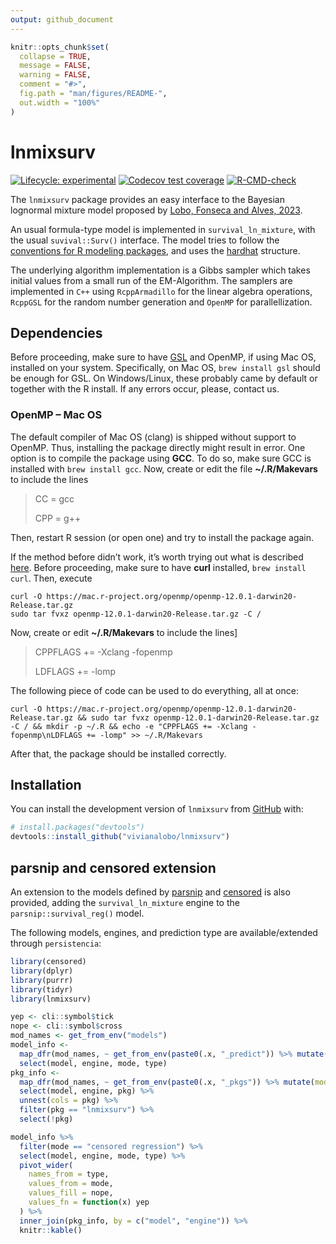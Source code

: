 ```yaml
---
output: github_document
---
```


<!-- README.md is generated from README.Rmd. Please edit that file -->

```r
knitr::opts_chunk$set(
  collapse = TRUE,
  message = FALSE,
  warning = FALSE,
  comment = "#>",
  fig.path = "man/figures/README-",
  out.width = "100%"
)
```

# lnmixsurv

<!-- badges: start -->
[![Lifecycle: experimental](https://img.shields.io/badge/lifecycle-experimental-orange.svg)](https://lifecycle.r-lib.org/articles/stages.html#experimental)
[![Codecov test coverage](https://codecov.io/gh/vitorcapdeville/persistencia/branch/master/graph/badge.svg)](https://app.codecov.io/gh/vitorcapdeville/persistencia?branch=master)
[![R-CMD-check](https://github.com/vivianalobo/lnmixsurv/actions/workflows/R-CMD-check.yaml/badge.svg)](https://github.com/vivianalobo/lnmixsurv/actions/workflows/R-CMD-check.yaml)
<!-- badges: end -->

The `lnmixsurv` package provides an easy interface to the Bayesian lognormal mixture model proposed by [Lobo, Fonseca and Alves, 2023](https://www.cambridge.org/core/journals/annals-of-actuarial-science/article/abs/lapse-risk-modeling-in-insurance-a-bayesian-mixture-approach/EDA511D313959D9A4040C51289A29B4A). 

An usual formula-type model is implemented in `survival_ln_mixture`, with the usual `suvival::Surv()` interface.
The model tries to follow the [conventions for R modeling packages](https://tidymodels.github.io/model-implementation-principles/),
and uses the [hardhat](https://hardhat.tidymodels.org/) structure.

The underlying algorithm implementation is a Gibbs sampler which takes initial values from a small run of the EM-Algorithm. The samplers are implemented in `C++` using `RcppArmadillo` for the linear algebra operations, `RcppGSL` for the random number generation and `OpenMP` for parallellization.

## Dependencies
Before proceeding, make sure to have [GSL](https://www.gnu.org/software/gsl/) and OpenMP, if using Mac OS, installed on your system. Specifically, on Mac OS, `brew install gsl` should be enough for GSL. On Windows/Linux, these probably came by default or together with the R install. If any errors occur, please, contact us.

### OpenMP -- Mac OS
The default compiler of Mac OS (clang) is shipped without support to OpenMP. Thus, installing the package directly might result in error. One option is to compile the package using **GCC**. To do so, make sure GCC is installed with `brew install gcc`. Now, create or edit the file **~/.R/Makevars** to include the lines

> CC = gcc
> 
> CPP = g++

Then, restart R session (or open one) and try to install the package again.

If the method before didn't work, it's worth trying out what is described [here](https://mac.r-project.org/openmp/). Before proceeding, make sure to have **curl** installed, `brew install curl`. Then, execute

    curl -O https://mac.r-project.org/openmp/openmp-12.0.1-darwin20-Release.tar.gz
    sudo tar fvxz openmp-12.0.1-darwin20-Release.tar.gz -C /

Now, create or edit **~/.R/Makevars** to include the lines]

> CPPFLAGS += -Xclang -fopenmp
> 
> LDFLAGS += -lomp

The following piece of code can be used to do everything, all at once:

    curl -O https://mac.r-project.org/openmp/openmp-12.0.1-darwin20-Release.tar.gz && sudo tar fvxz openmp-12.0.1-darwin20-Release.tar.gz -C / && mkdir -p ~/.R && echo -e "CPPFLAGS += -Xclang -fopenmp\nLDFLAGS += -lomp" >> ~/.R/Makevars

After that, the package should be installed correctly. 

## Installation
You can install the development version of `lnmixsurv` from [GitHub](https://github.com/) with:

``` r
# install.packages("devtools")
devtools::install_github("vivianalobo/lnmixsurv")
```

## parsnip and censored extension

An extension to the models defined by [parsnip](https://parsnip.tidymodels.org/index.html) and [censored](https://censored.tidymodels.org/articles/examples.html)
is also provided, adding the `survival_ln_mixture` engine to the `parsnip::survival_reg()` model.

The following models, engines, and prediction type are available/extended through `persistencia`:

```r
library(censored)
library(dplyr)
library(purrr)
library(tidyr)
library(lnmixsurv)

yep <- cli::symbol$tick
nope <- cli::symbol$cross
mod_names <- get_from_env("models")
model_info <-
  map_dfr(mod_names, ~ get_from_env(paste0(.x, "_predict")) %>% mutate(model = .x)) %>%
  select(model, engine, mode, type)
pkg_info <-
  map_dfr(mod_names, ~ get_from_env(paste0(.x, "_pkgs")) %>% mutate(model = .x)) %>%
  select(model, engine, pkg) %>%
  unnest(cols = pkg) %>%
  filter(pkg == "lnmixsurv") %>%
  select(!pkg)

model_info %>%
  filter(mode == "censored regression") %>%
  select(model, engine, mode, type) %>%
  pivot_wider(
    names_from = type,
    values_from = mode,
    values_fill = nope,
    values_fn = function(x) yep
  ) %>%
  inner_join(pkg_info, by = c("model", "engine")) %>%
  knitr::kable()
```
